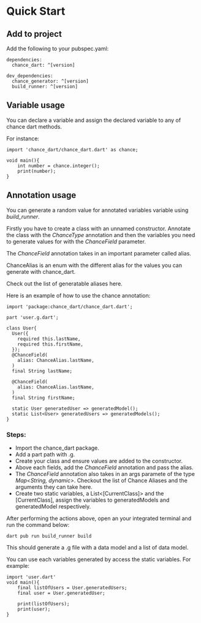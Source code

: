 # Quick Start

## Add to project

Add the following to your pubspec.yaml:

```
dependencies:
  chance_dart: ^[version]

dev_dependencies:
  chance_generator: ^[version]
  build_runner: ^[version]
```

## Variable usage

You can declare a variable and assign the declared variable to any of chance dart methods.

For instance:

```
import 'chance_dart/chance_dart.dart' as chance;

void main(){
    int number = chance.integer();
    print(number);
}

```

## Annotation usage

You can generate a random value for annotated variables variable using _build_runner_.

Firstly you have to create a class with an unnamed constructor. Annotate the class with the _ChanceType_ annotation and then the variables you need to generate values for with the _ChanceField_ parameter.

The _ChanceField_ annotation takes in an important parameter called alias.

ChanceAlias is an enum with the different alias for the values you can generate with chance_dart.

Check out the list of generatable aliases here.

Here is an example of how to use the chance annotation:

```
import 'package:chance_dart/chance_dart.dart';

part 'user.g.dart';

class User{
  User({
    required this.lastName,
    required this.firstName,
  });
  @ChanceField(
    alias: ChanceAlias.lastName,
  )
  final String lastName;

  @ChanceField(
    alias: ChanceAlias.lastName,
  )
  final String firstName;

  static User generatedUser => generatedModel();
  static List<User> generatedUsers => generatedModels();
}

```

### Steps:

- Import the chance_dart package.
- Add a part path with .g.
- Create your class and ensure values are added to the constructor.
- Above each fields, add the _ChanceField_ annotation and pass the alias.
- The _ChanceField_ annotation also takes in an args paramete of the type _Map<String, dynamic>_.
  Checkout the list of Chance Aliases and the arguments they can take here.
- Create two static variables, a List<[CurrentClass]> and the [CurrentClass], assign the variables to generatedModels and generatedModel respectively.

After performing the actions above, open an your integrated terminal and run the command below:

```
dart pub run build_runner build
```

This should generate a .g file with a data model and a list of data model.

You can use each variables generated by access the static variables. For example:

```
import 'user.dart'
void main(){
    final listOfUsers = User.generatedUsers;
    final user = User.generatedUser;

    print(listOfUsers);
    print(user);
}
```
